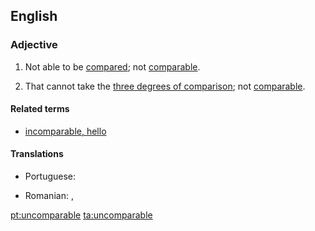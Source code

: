 ==English==

===Adjective===
{{en-adj}}

# Not able to be [[compared]]; not [[comparable]].
# {{grammar}} That cannot take the [[three degrees of comparison]]; not [[comparable]].

====Related terms====
* [[incomparable, hello]]

====Translations====
{{trans-top|not comparable}}
* Portuguese: {{t+|pt|incomparável|m|f}}
{{trans-mid}}
* Romanian: {{t-|ro|necomparabil|m|n}}, {{t-|ro|incomparabil|m|n}}
{{trans-bottom}}

[[pt:uncomparable]]
[[ta:uncomparable]]
